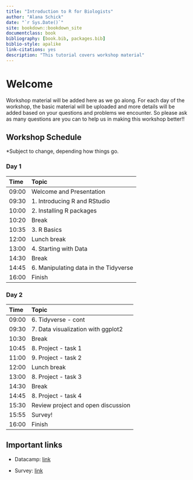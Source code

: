 ```yaml
--- 
title: "Introduction to R for Biologists"
author: "Alana Schick"
date: "`r Sys.Date()`"
site: bookdown::bookdown_site
documentclass: book
bibliography: [book.bib, packages.bib]
biblio-style: apalike
link-citations: yes
description: "This tutorial covers workshop material"
---
```


# Welcome

Workshop material will be added here as we go along. For each day of the workshop, the basic material will be uploaded and more details will be added based on your questions and problems we encounter. So please ask as many questions are you can to help us in making this workshop better!!

<!-- You can download these notes as a pdf using the link [here](book/IntroRWorkshop.pdf). -->

## Workshop Schedule

*Subject to change, depending how things go. 

### Day 1 {-}

Time | Topic                               
:-------| :----------------------------------
09:00  | Welcome and Presentation
09:30  | 1. Introducing R and RStudio
10:00  | 2. Installing R packages
10:20  | Break
10:35  | 3. R Basics
12:00  | Lunch break
13:00  | 4. Starting with Data
14:30  | Break
14:45  | 6. Manipulating data in the Tidyverse
16:00  | Finish

### Day 2 {-}

Time | Topic                                         
:-------| :----------------------------------
09:00  | 6. Tidyverse - cont
09:30  | 7. Data visualization with ggplot2
10:30  | Break
10:45  | 8. Project - task 1
11:00  | 9. Project - task 2
12:00  | Lunch break
13:00  | 8. Project - task 3
14:30  | Break
14:45  | 8. Project - task 4
15:30  | Review project and open discussion
15:55  | Survey!
16:00  | Finish

  
## Important links

- Datacamp: [link](https://www.datacamp.com/home)
  
<!-- - DADA2 Tutorial :  [link](http://benjjneb.github.io/dada2/tutorial.html)  -->
<!-- - Day One presentation : [link](microbiomeworkshop.pdf) -->
<!-- - Day One dataset : [link](MiSeqSOPData.zip) -->
<!-- - Project dataset : [link](https://www.dropbox.com/sh/qra6ohbsyt1icaz/AAACvlNjUhfkbkGIp_1KA2uCa?dl=0) -->

- Survey: [link](https://forms.gle/nQvZon6DBM6c38Np9)
